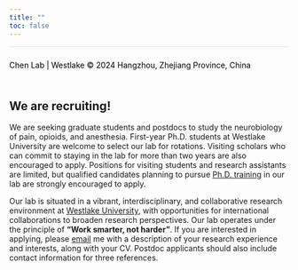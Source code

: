```yaml
---
title: ""
toc: false
---
```


<footer style="background-color: transparent; text-align: left; padding: 10px 0; color: black; font-size: 14px; border-top: 1px solid rgba(0, 0, 0, 0.1);">

Chen Lab \| Westlake © 2024 Hangzhou, Zhejiang Province, China

</footer>

## We are recruiting!

We are seeking graduate students and postdocs to study the neurobiology of pain, opioids, and anesthesia. First-year Ph.D. students at Westlake University are welcome to select our lab for rotations. Visiting scholars who can commit to staying in the lab for more than two years are also encouraged to apply. Positions for visiting students and research assistants are limited, but qualified candidates planning to pursue [Ph.D. training](https://www.westlake.edu.cn/admissions_aid/graduate/) in our lab are strongly encouraged to apply.

Our lab is situated in a vibrant, interdisciplinary, and collaborative research environment at [Westlake University](https://www.westlake.edu.cn/), with opportunities for international collaborations to broaden research perspectives. Our lab operates under the principle of **"Work smarter, not harder"**. If you are interested in applying, please [email](mailto:chenchong@westlake.edu.cn) me with a description of your research experience and interests, along with your CV. Postdoc applicants should also include contact information for three references.
